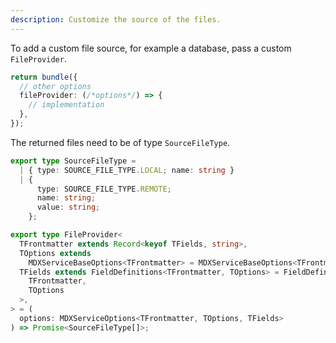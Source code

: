 ```yaml
---
description: Customize the source of the files.
---
```


To add a custom file source, for example a database, pass a custom `FileProvider`.

```ts {4} showLineNumbers
return bundle({
  // other options
  fileProvider: (/*options*/) => {
    // implementation
  },
});
```

<Info>

The returned files need to be of type `SourceFileType`.

</Info>

```ts
export type SourceFileType =
  | { type: SOURCE_FILE_TYPE.LOCAL; name: string }
  | {
      type: SOURCE_FILE_TYPE.REMOTE;
      name: string;
      value: string;
    };
```

```ts {2} showLineNumbers
export type FileProvider<
  TFrontmatter extends Record<keyof TFields, string>,
  TOptions extends
    MDXServiceBaseOptions<TFrontmatter> = MDXServiceBaseOptions<TFrontmatter>,
  TFields extends FieldDefinitions<TFrontmatter, TOptions> = FieldDefinitions<
    TFrontmatter,
    TOptions
  >,
> = (
  options: MDXServiceOptions<TFrontmatter, TOptions, TFields>
) => Promise<SourceFileType[]>;
```
